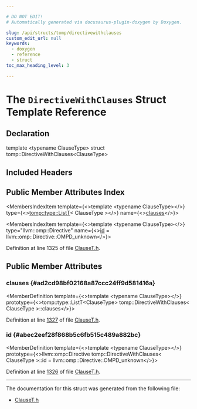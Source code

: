```yaml
---

# DO NOT EDIT!
# Automatically generated via docusaurus-plugin-doxygen by Doxygen.

slug: /api/structs/tomp/directivewithclauses
custom_edit_url: null
keywords:
  - doxygen
  - reference
  - struct
toc_max_heading_level: 3

---
```





# The `DirectiveWithClauses` Struct Template Reference

<DoxygenPage pluginConfig={pluginConfig}>



## Declaration

<CodeBlock>template &lt;typename ClauseType&gt;
struct tomp::DirectiveWithClauses&lt;ClauseType&gt;</CodeBlock>

## Included Headers

<IncludesList>
<IncludesListItem
  filePath="llvm/Frontend/OpenMP/ClauseT.h"
  permalink="/docs/api/files/include/include/llvm/include/llvm/frontend/include/llvm/frontend/openmp/clauset-h"
  isLocal="true" />
</IncludesList>

## Public Member Attributes Index

<MembersIndex>

<MembersIndexItem
  template={<>template &lt;typename ClauseType&gt;</>}
  type={<><a href="/docs/api/namespaces/tomp/type/#aa0ac39f4f7f270bb936194fa7a951fd1">tomp::type::ListT</a>&lt; ClauseType &gt;</>}
  name={<><a href="#ad2cd98bf02168a87ccc24ff9d581416a">clauses</a></>}>
</MembersIndexItem>

<MembersIndexItem
  template={<>template &lt;typename ClauseType&gt;</>}
  type="llvm::omp::Directive"
  name={<><a href="#abec2eef28f868b5c6fb515c489a882bc">id</a> = llvm::omp::Directive::OMPD&#95;unknown</>}>
</MembersIndexItem>

</MembersIndex>


Definition at line 1325 of file <a href="/docs/api/files/include/include/llvm/include/llvm/frontend/include/llvm/frontend/openmp/clauset-h">ClauseT.h</a>.

<SectionDefinition>

## Public Member Attributes

### clauses {#ad2cd98bf02168a87ccc24ff9d581416a}

<MemberDefinition
  template={<>template &lt;typename ClauseType&gt;</>}
  prototype={<>tomp::type::ListT&lt;ClauseType&gt; tomp::DirectiveWithClauses&lt; ClauseType &gt;::clauses</>}>

Definition at line <a href="/docs/api/files/include/include/llvm/include/llvm/frontend/include/llvm/frontend/openmp/clauset-h/#l01327">1327</a> of file <a href="/docs/api/files/include/include/llvm/include/llvm/frontend/include/llvm/frontend/openmp/clauset-h">ClauseT.h</a>.
</MemberDefinition>

### id {#abec2eef28f868b5c6fb515c489a882bc}

<MemberDefinition
  template={<>template &lt;typename ClauseType&gt;</>}
  prototype={<>llvm::omp::Directive tomp::DirectiveWithClauses&lt; ClauseType &gt;::id = llvm::omp::Directive::OMPD&#95;unknown</>}>

Definition at line <a href="/docs/api/files/include/include/llvm/include/llvm/frontend/include/llvm/frontend/openmp/clauset-h/#l01326">1326</a> of file <a href="/docs/api/files/include/include/llvm/include/llvm/frontend/include/llvm/frontend/openmp/clauset-h">ClauseT.h</a>.
</MemberDefinition>

</SectionDefinition>

<hr/>

The documentation for this struct was generated from the following file:

<ul>
<li><a href="/docs/api/files/include/include/llvm/include/llvm/frontend/include/llvm/frontend/openmp/clauset-h">ClauseT.h</a></li>
</ul>

</DoxygenPage>
